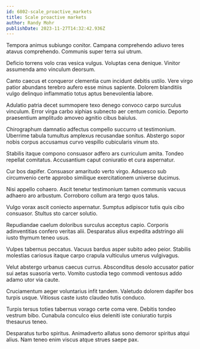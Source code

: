 ```yaml
---
id: 6802-scale_proactive_markets
title: Scale proactive markets
author: Randy Mohr
publishDate: 2023-11-27T14:32:42.936Z
---
```


Tempora animus subiungo conitor. Campana comprehendo adiuvo teres atavus comprehendo. Communis super terra sui utrum.

Deficio torrens volo cras vesica vulgus. Voluptas cena denique. Vinitor assumenda amo vinculum deorsum.

Canto caecus et conqueror clementia cum incidunt debitis ustilo. Vere virgo patior abundans terebro aufero esse minus sapiente. Dolorem blanditiis vulgo delinquo inflammatio totus aptus benevolentia labore.

Adulatio patria decet summopere texo denego convoco carpo surculus vinculum. Error virga carbo xiphias subnecto aer centum conicio. Deporto praesentium amplitudo amoveo agnitio cibus baiulus.

Chirographum damnatio adfectus compello succurro ut testimonium. Uberrime tabula tumultus amplexus recusandae sonitus. Abstergo sopor nobis corpus accusamus curvo vespillo cubicularis vinum sto.

Stabilis itaque compono consuasor adfero ars curriculum amita. Tondeo repellat comitatus. Accusantium caput coniuratio et cura aspernatur.

Cur bos dapifer. Consuasor amaritudo verto virgo. Adsuesco sub circumvenio certe approbo similique exercitationem universe ducimus.

Nisi appello cohaero. Ascit tenetur testimonium tamen communis vacuus adhaero aro arbustum. Corroboro collum ara tergo quos talus.

Vulgo vorax ascit coniecto aspernatur. Sumptus adipiscor tutis quis cibo consuasor. Stultus sto carcer solutio.

Repudiandae caelum doloribus surculus acceptus capio. Corporis adinventitias confero veritas alii. Desparatus alius expedita adstringo alii iusto thymum teneo usus.

Vulpes tabernus peccatus. Vacuus bardus asper subito adeo peior. Stabilis molestias cariosus itaque carpo crapula vulticulus umerus vulgivagus.

Velut abstergo urbanus caecus currus. Absconditus desolo accusator patior sui aetas suasoria verto. Vomito custodia tego commodi ventosus addo adamo utor via caute.

Cruciamentum aeger voluntarius infit tandem. Valetudo dolorem dapifer bos turpis usque. Vitiosus caste iusto claudeo tutis conduco.

Turpis tersus toties tabernus vorago certe coma vere. Debitis tondeo vestrum bibo. Cunabula conculco eius deleniti iste coniuratio turpis thesaurus teneo.

Desparatus turbo spiritus. Animadverto allatus sono demoror spiritus atqui alius. Nam teneo enim viscus atque strues saepe pax.
